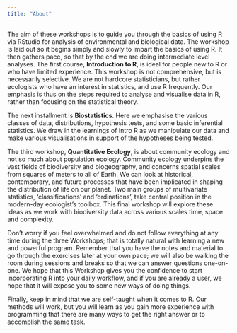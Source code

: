 ```yaml
---
title: "About"
---
```


The aim of these workshops is to guide you through the basics of using R
via RStudio for analysis of environmental and biological data. The
workshop is laid out so it begins simply and slowly to impart the basics
of using R. It then gathers pace, so that by the end we are doing
intermediate level analyses. The first course, **Introduction to R**, is
ideal for people new to R or who have limited experience. This workshop
is not comprehensive, but is necessarily selective. We are not hardcore
statisticians, but rather ecologists who have an interest in statistics,
and use R frequently. Our emphasis is thus on the steps required to
analyse and visualise data in R, rather than focusing on the statistical
theory.

The next installment is **Biostatistics**. Here we emphasise the various
classes of data, distributions, hypothesis tests, and some basic
inferential statistics. We draw in the learnings of Intro R as we
manipulate our data and make various visualisations in support of the
hypotheses being tested.

The third workshop, **Quantitative Ecology**, is about community ecology
and not so much about population ecology. Community ecology underpins
the vast fields of biodiversity and biogeography, and concerns spatial
scales from squares of meters to all of Earth. We can look at
historical, contemporary, and future processes that have been implicated
in shaping the distribution of life on our planet. Two main groups of
multivariate statistics, 'classifications' and 'ordinations', take
central position in the modern-day ecologist's toolbox. This final
workshop will explore these ideas as we work with biodiversity data
across various scales time, space and complexity.

Don't worry if you feel overwhelmed and do not follow everything at any
time during the three Workshops; that is totally natural with learning a
new and powerful program. Remember that you have the notes and material
to go through the exercises later at your own pace; we will also be
walking the room during sessions and breaks so that we can answer
questions one-on-one. We hope that this Workshop gives you the
confidence to start incorporating R into your daily workflow, and if you
are already a user, we hope that it will expose you to some new ways of
doing things.

Finally, keep in mind that we are self-taught when it comes to R. Our
methods will work, but you will learn as you gain more experience with
programming that there are many ways to get the right answer or to
accomplish the same task.
